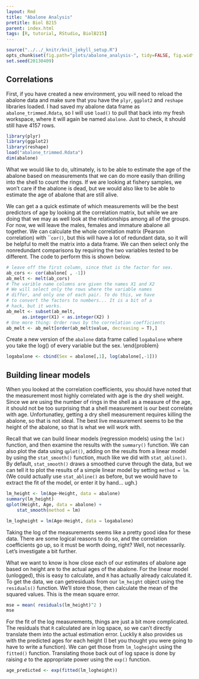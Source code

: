 ```yaml
---
layout: Rmd
title: "Abalone Analysis"
pretitle: Biol B215
parent: index.html
tags: [R, tutorial, RStudio, BiolB215]
---
```


```r
source("../../_knitr/knit_jekyll_setup.R")
opts_chunk$set(fig.path="plots/abalone_analysis-", tidy=FALSE, fig.width=6.5, fig.height=5, cache=TRUE, cache.extra=rand_seed)
set.seed(20130409)
```

## Correlations 
First, if you have created a new environment, you will need to reload the abalone data and make sure that you have the `plyr`,  `ggplot2` and `reshape` libraries loaded. I had saved my abalone data frame as `abalone_trimmed.Rdata`, so I will use `load()` to pull that back into my fresh workspace, where it will again be named `abalone`. Just to check, it should still have 4157 rows.

```r
library(plyr)
library(ggplot2)
library(reshape)
load("abalone_trimmed.Rdata")
dim(abalone)
```

What we would like to do, ultimately, is to be able to estimate the age of the abalone based on measurements that we can do more easily than drilling into the shell to count the rings. If we are looking at fishery samples, we won't care if the abalone is dead, but we would also like to be able to estimate the age of  abalone that are still alive. 

We can get a a quick estimate of which measurements will be the best predictors of age by looking at the correlation matrix, but while we are doing that we may as well look at the relationships among all of the groups. For now, we will leave the males, females and immature abalone all together. We can calculate the whole correlation matrix (Pearson correlation) with ```cor()`, but this will have a lot of redundant data, so it will be helpful to melt the matrix into a data frame. We can then select only the nonredundant comparisons by requiring the two variables tested to be different. The code to perform this is shown below.

```r
# leave off the first column, since that is the factor for sex.
ab_cors <- cor(abalone[ , -1]) 
ab_melt <- melt(ab_cors)
# The varible name columns are given the names X1 and X2
# We will select only the rows where the variable names 
# differ, and only one of each pair. To do this, we have
# to convert the factors to numbers... It is a bit of a 
# hack, but it works.
ab_melt <- subset(ab_melt, 
      as.integer(X1) < as.integer(X2) )
# One more thing: Order rows by the correlation coefficients
ab_melt <- ab_melt[order(ab_melt$value, decreasing = T),]
```


\newpart{What are the top five pairs of measurements with the highest correlation coefficients? (Don't include the correlation between Age and Rings, as only one of those is a measurement...)}
\newpart{Calculate the correlation coefficients using the Spearman rank correlation. What are the top five pairs for this measure?}
\newpart{What explains the increase in the correlation for Length and Whole weight? You may find it helful to create a scatter plot of the two variables.}
Create a new version of the `abalone` data frame called `logabalone` where you take the log() of every variable but the sex.
\newpart{What does the relationship between Length and Whole weight look like for the {\tt logabalone} data frame? Does this improve the Pearson correlation coefficients? }
\newpart{Why do you think taking the log makes a difference in this case? (Think about the relationship between length and weight (or volume). How does taking a log change that relationship? )}
\end{problem}


```r
logabalone <- cbind(Sex = abalone[,1], log(abalone[,-1]))
```


## Building linear models
When you looked at the correlation coefficients, you should have noted that the measurement most highly correlated with age is the dry shell weight. Since we are using the number of rings in the shell as a measure of the age, it should not be too surprising that a shell measurement is our best correlate with age. Unfortunatley, getting a dry shell measurement requires killing the abalone, so that is not ideal. The best live measurement seems to be the height of the abalone, so that is what we will work with.

Recall that we can build linear models (regression models) using the `lm()` function, and then examine the results with the `summary()` function. We can also plot the data using `qplot()`, adding on the results from a linear model by using the `stat_smooth()` function, much like we did with `stat_abline()`. By default, `stat_smooth()` draws a smoothed curve through the data, but we can tell it to plot the results of a simple linear model by setting `method = lm`. (We could actually use `stat_abline()` as before, but we would have to extract the fit of the model, or enter it by hand... ugh.)

```r
lm_height <- lm(Age~Height, data = abalone)
summary(lm_height)
qplot(Height, Age, data = abalone) + 
    stat_smooth(method = lm)
```

\begin{problem}
\newpart{What equation does the linear model predict as the relationship between abalone height and age?}
Calculate a linear model using the log of `Height` and log of `Age` (use the {\tt logabalone} data frame). Save this model in a variable named `lm_logheight`.
\newpart{Plot the the logged values of height and age, along with the linear fit. Make sure you label the axes properly.}
\newpart{What equation does this log-based model describe? Write your answer with resepect to the original height and age measurements, {\it not} the log of the measurements.}
\end{problem}

```r
lm_logheight = lm(Age~Height, data = logabalone)
```

\subsection*{Reconsidering the log}
Taking the log of the measurements seems like a pretty good idea for these data. There are some logical reasons to do so, and the correlation coefficients go up, so it must be worth doing, right? Well, not necessarily. Let's investigate a bit further.

What we want to know is how close each of our estimates of abalone age based on height are to the actual ages of the abalone. For the linear model (unlogged), this is easy to calculate, and `R` has actually already calculated it. To get the data, we can getresiduals from our `lm_height` object using the `residuals()` function. We'll store those, then calculate the mean of the squared values. This is the mean square error.

```r
mse = mean( residuals(lm_height)^2 )
mse
```

For the fit of the log measurements, things are just a bit more complicated. The residuals that `R` calculated are in log space, so we can't directly translate them into the actual estimation error. Luckliy `R` also provides us with the predicted ages for each height (I bet you thought you were going to have to write a function). We can get those from  `lm_logheight` using the `fitted()` function. Translating those back out of log space is done by raising $e$ to the appropriate power using the `exp()` function.

```r
age_predicted <- exp(fitted(lm_logheight))
```

\begin{problem}
\newpart{Calculate the mean square error for the log-scale predictions.}
\newpart{What are the mean {\it absolute} errors for the normal and log-scale predictions?}
\newpart{Which method of estimating age do you think gives better results? Why?}
\end{problem}
